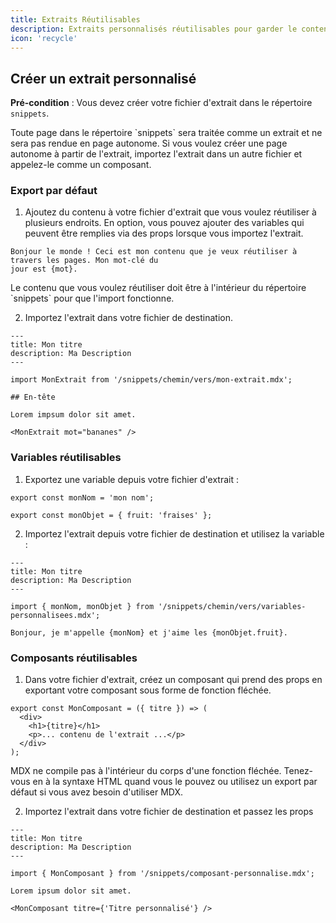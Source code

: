 ```yaml
---
title: Extraits Réutilisables
description: Extraits personnalisés réutilisables pour garder le contenu synchronisé
icon: 'recycle'
---
```



<SnippetIntro />

## Créer un extrait personnalisé

**Pré-condition** : Vous devez créer votre fichier d'extrait dans le répertoire `snippets`.

<Note>
  Toute page dans le répertoire `snippets` sera traitée comme un extrait et ne sera pas
  rendue en page autonome. Si vous voulez créer une page autonome
  à partir de l'extrait, importez l'extrait dans un autre fichier et appelez-le comme un
  composant.
</Note>

### Export par défaut

1. Ajoutez du contenu à votre fichier d'extrait que vous voulez réutiliser à plusieurs
   endroits. En option, vous pouvez ajouter des variables qui peuvent être remplies via des props
   lorsque vous importez l'extrait.

```mdx snippets/mon-extrait.mdx
Bonjour le monde ! Ceci est mon contenu que je veux réutiliser à travers les pages. Mon mot-clé du
jour est {mot}.
```

<Warning>
  Le contenu que vous voulez réutiliser doit être à l'intérieur du répertoire `snippets`
  pour que l'import fonctionne.
</Warning>

2. Importez l'extrait dans votre fichier de destination.

```mdx fichier-destination.mdx
---
title: Mon titre
description: Ma Description
---

import MonExtrait from '/snippets/chemin/vers/mon-extrait.mdx';

## En-tête

Lorem impsum dolor sit amet.

<MonExtrait mot="bananes" />
```

### Variables réutilisables

1. Exportez une variable depuis votre fichier d'extrait :

```mdx snippets/chemin/vers/variables-personnalisees.mdx
export const monNom = 'mon nom';

export const monObjet = { fruit: 'fraises' };
```

2. Importez l'extrait depuis votre fichier de destination et utilisez la variable :

```mdx fichier-destination.mdx
---
title: Mon titre
description: Ma Description
---

import { monNom, monObjet } from '/snippets/chemin/vers/variables-personnalisees.mdx';

Bonjour, je m'appelle {monNom} et j'aime les {monObjet.fruit}.
```

### Composants réutilisables

1. Dans votre fichier d'extrait, créez un composant qui prend des props en exportant
   votre composant sous forme de fonction fléchée.

```mdx snippets/composant-personnalise.mdx
export const MonComposant = ({ titre }) => (
  <div>
    <h1>{titre}</h1>
    <p>... contenu de l'extrait ...</p>
  </div>
);
```

<Warning>
  MDX ne compile pas à l'intérieur du corps d'une fonction fléchée. Tenez-vous en à la syntaxe HTML
  quand vous le pouvez ou utilisez un export par défaut si vous avez besoin d'utiliser MDX.
</Warning>

2. Importez l'extrait dans votre fichier de destination et passez les props

```mdx fichier-destination.mdx
---
title: Mon titre
description: Ma Description
---

import { MonComposant } from '/snippets/composant-personnalise.mdx';

Lorem ipsum dolor sit amet.

<MonComposant titre={'Titre personnalisé'} />
``` 